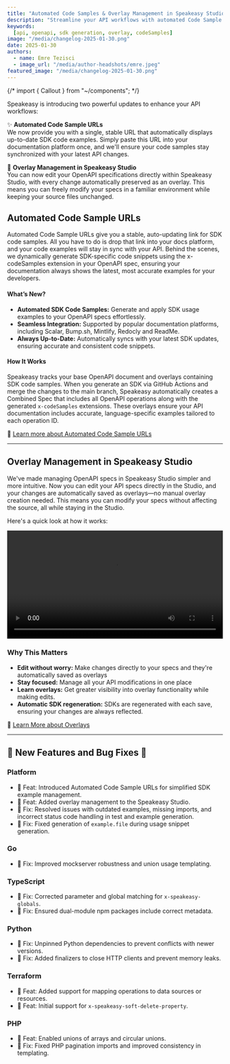 ```yaml
---
title: "Automated Code Samples & Overlay Management in Speakeasy Studio!"
description: "Streamline your API workflows with automated Code Sample URLs and simplified overlay management in Speakeasy Studio."
keywords:
  [api, openapi, sdk generation, overlay, codeSamples]
image: "/media/changelog-2025-01-30.png"
date: 2025-01-30
authors:
  - name: Emre Tezisci
  - image_url: "/media/author-headshots/emre.jpeg"
featured_image: "/media/changelog-2025-01-30.png"
---
```


{/* import { Callout } from "~/components"; */}

Speakeasy is introducing two powerful updates to enhance your API workflows:

✨ **Automated Code Sample URLs** 
<br />We now provide you with a single, stable URL that automatically displays up-to-date SDK code examples. Simply paste this URL into your documentation platform once, and we'll ensure your code samples stay synchronized with your latest API changes.

🔄 **Overlay Management in Speakeasy Studio** 
<br />You can now edit your OpenAPI specifications directly within Speakeasy Studio, with every change automatically preserved as an overlay. This means you can freely modify your specs in a familiar environment while keeping your source files unchanged.


## Automated Code Sample URLs

Automated Code Sample URLs give you a stable, auto-updating link for SDK code samples. All you have to do is drop that link into your docs platform, and your code examples will stay in sync with your API. Behind the scenes, we dynamically generate SDK-specific code snippets using the x-codeSamples extension in your OpenAPI spec, ensuring your documentation always shows the latest, most accurate examples for your developers.

#### What’s New?

- **Automated SDK Code Samples:** Generate and apply SDK usage examples to your OpenAPI specs effortlessly.
- **Seamless Integration:** Supported by popular documentation platforms, including Scalar, Bump.sh, Mintlify, Redocly and ReadMe.
- **Always Up-to-Date:** Automatically syncs with your latest SDK updates, ensuring accurate and consistent code snippets.

#### How It Works

Speakeasy tracks your base OpenAPI document and overlays containing SDK code samples. When you generate an SDK via GitHub Actions and merge the changes to the main branch, Speakeasy automatically creates a Combined Spec that includes all OpenAPI operations along with the generated `x-codeSamples` extensions. These overlays ensure your API documentation includes accurate, language-specific examples tailored to each operation ID.

📖 [Learn more about Automated Code Sample URLs](/docs/automated-code-sample-urls)

---

## Overlay Management in Speakeasy Studio

We've made managing OpenAPI specs in Speakeasy Studio simpler and more intuitive. Now you can edit your API specs directly in the Studio, and your changes are automatically saved as overlays—no manual overlay creation needed. This means you can modify your specs without affecting the source, all while staying in the Studio. 

Here's a quick look at how it works:


<div className="mt-10">
  <video controls={false} loop={true} autoPlay={true} width="100%">
    <source src={code_sample_urls} type="video/mp4" />
  </video>
</div>

### Why This Matters

- **Edit without worry:** Make changes directly to your specs and they're automatically saved as overlays
- **Stay focused:** Manage all your API modifications in one place
- **Learn overlays:** Get greater visibility into overlay functionality while making edits.
- **Automatic SDK regeneration:** SDKs are regenerated with each save, ensuring your changes are always reflected.

📖 [Learn More about Overlays](/docs/prep-openapi/overlays/create-overlays)

---

## 🐝 New Features and Bug Fixes 🐛

### Platform
- 🐝 Feat: Introduced Automated Code Sample URLs for simplified SDK example management.
- 🐝 Feat: Added overlay management to the Speakeasy Studio.
- 🐛 Fix: Resolved issues with outdated examples, missing imports, and incorrect status code handling in test and example generation.
- 🐛 Fix: Fixed generation of `example.file` during usage snippet generation.

### Go
- 🐛 Fix: Improved mockserver robustness and union usage templating.

### TypeScript
- 🐛 Fix: Corrected parameter and global matching for `x-speakeasy-globals`.
- 🐛 Fix: Ensured dual-module npm packages include correct metadata.

### Python
- 🐛 Fix: Unpinned Python dependencies to prevent conflicts with newer versions.
- 🐛 Fix: Added finalizers to close HTTP clients and prevent memory leaks.

### Terraform
- 🐝 Feat: Added support for mapping operations to data sources or resources.
- 🐝 Feat: Initial support for `x-speakeasy-soft-delete-property`.

### PHP
- 🐝 Feat: Enabled unions of arrays and circular unions.
- 🐛 Fix: Fixed PHP pagination imports and improved consistency in templating.